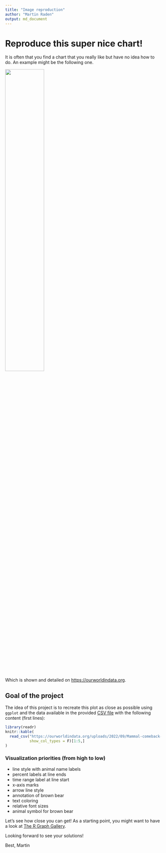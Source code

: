 ```yaml
---
title: "Image reproduction"
author: "Martin Raden"
output: md_document
---
```


# Reproduce this super nice chart!

It is often that you find a chart that you really like but have no idea how to do.
An example might be the following one.


![](Wildlife-comeback-in-Europe-1.png){ width=50% }

Which is shown and detailed on [https://ourworldindata.org](https://ourworldindata.org/europe-mammal-comeback).

## Goal of the project

The idea of this project is to recreate this plot as close as possible using `ggplot` and the data available in the provided [CSV file](https://ourworldindata.org/uploads/2022/09/Mammal-comeback-in-Europe-data-OWID-download.csv) with the following content (first lines):

```r
library(readr)
knitr::kable(
  read_csv("https://ourworldindata.org/uploads/2022/09/Mammal-comeback-in-Europe-data-OWID-download.csv",
           show_col_types = F)[1:5,]
)
```

### Visualization priorities (from high to low)

- line style with animal name labels
- percent labels at line ends
- time range label at line start
- x-axis marks
- arrow line style
- annotation of brown bear
- text coloring
- relative font sizes
- animal symbol for brown bear

Let's see how close you can get! As a starting point, you might want to have a look at [The R Graph Gallery](https://r-graph-gallery.com/).

Looking forward to see your solutions!

Best,
Martin



